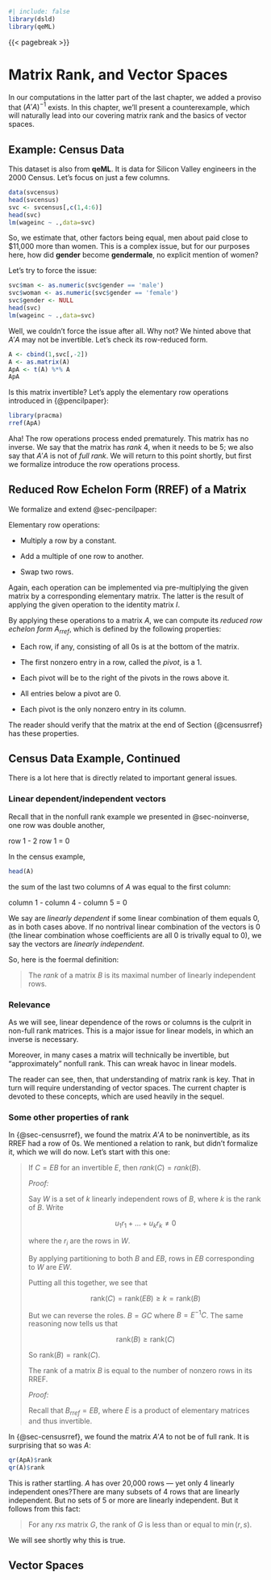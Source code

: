 
```r
#| include: false
library(dsld)
library(qeML)
```

{{< pagebreak >}}

# Matrix Rank, and Vector Spaces 

In our computations in the latter part of the last chapter, we added a
proviso that $(A'A)^{-1}$ exists. In this chapter, we'll present a
counterexample, which will naturally lead into our covering matrix rank and
the basics of vector spaces.

## Example: Census Data{#sec-censusrref}

This dataset is also from **qeML**. It is data for Silicon Valley
engineers in the 2000 Census. Let's focus on just a few columns.

```r
data(svcensus) 
head(svcensus) 
svc <- svcensus[,c(1,4:6)] 
head(svc) 
lm(wageinc ~ .,data=svc) 
```

So, we estimate that, other factors being equal, men about paid close to
\$11,000 more than women. This is a complex issue, but for our purposes
here, how did **gender** become **gendermale**, no explicit mention of
women?

Let's try to force the issue:

```r
svc$man <- as.numeric(svc$gender == 'male')
svc$woman <- as.numeric(svc$gender == 'female')
svc$gender <- NULL
head(svc)
lm(wageinc ~ .,data=svc)
```

Well, we couldn't force the issue after all. Why not? We hinted above
that $A' A$ may not be invertible. Let's check its row-reduced form.

```r
A <- cbind(1,svc[,-2])
A <- as.matrix(A)
ApA <- t(A) %*% A
ApA
```

Is this matrix invertible? Let's apply the elementary row operations
introduced in {@pencilpaper}:

```r
library(pracma)
rref(ApA) 
```

Aha! The row operations process ended prematurely. This matrix has no
inverse. We say that the matrix has *rank* 4, when it needs to be 5;
we also say that $A'A$ is not of *full rank*. We will return to this
point shortly, but first we formalize introduce the row operations
process.

## Reduced Row Echelon Form (RREF) of a Matrix

We formalize and extend @sec-pencilpaper:

Elementary row operations:

* Multiply a row by a constant.

* Add a multiple of one row to another.

* Swap two rows.

Again, each operation can be implemented via pre-multiplying the given
matrix by a corresponding elementary matrix. The latter is the result of
applying the given operation to the identity matrix $I$.

By applying these operations to a matrix $A$, we can compute its
*reduced row echelon form* $A_{rref}$, which is defined by the following
properties:

* Each row, if any, consisting of all 0s is at the bottom of the matrix.

* The first nonzero entry in a row, called the *pivot*, is a 1.

* Each pivot will be to the right of the pivots in the rows above it.

* All entries below a pivot are 0.

* Each pivot is the only nonzero entry in its column.

The reader should verify that the matrix at the end of Section
{@censusrref} has these properties.

## Census Data Example, Continued

There is a lot here that is directly related to important general
issues.

### Linear dependent/independent vectors

Recall that in the nonfull rank example we presented in @sec-noinverse,
one row was double another, 

row 1 - 2 row 1 = 0

In the census example,

```r
head(A)
```

the sum of the last two columns of $A$ was equal to the first column:

column 1 - column 4 - column 5 = 0

We say are *linearly dependent* if some linear combination of them
equals 0, as in both cases above. If no nontrival linear combination of
the vectors is 0 (the linear combination whose coefficients are all 0 is
trivally equal to 0), we say the vectors are *linearly independent*.

So, here is the foermal definition:

<blockquote>

The *rank* of a matrix $B$ is its maximal number of linearly independent 
rows.

</blockquote>

### Relevance

As we will see, linear dependence of the rows or columns is the culprit
in non-full rank matrices. This is a major issue for linear models, in
which an inverse is necessary. 

Moreover, in many cases a matrix will technically be invertible, but
"approximately" nonfull rank. This can wreak havoc in linear models.

The reader can see, then, that understanding of matrix rank is key. That
in turn will require understanding of vector spaces. The current chapter is
devoted to these concepts, which are used heavily in the sequel.

### Some other properties of rank

In {@sec-censusrref}, we found the matrix $A'A$ to be noninvertible, as
its RREF had a row of 0s. We mentioned a relation to rank, but didn't
formalize it, which we will do now. Let's start with this one:

<blockquote>

If $C = EB$ for an invertible $E$, then $rank(C) = rank(B)$.

*Proof:*

Say $W$ is a set of $k$ linearly independent rows of $B$, where $k$ is
the rank of $B$. Write

$$
u_1 r_1 + ... + u_k r_k \neq 0
$$

where the $r_i$ are the rows in $W$.

By applying partitioning to both $B$ and $EB$,
rows in $EB$ corresponding to $W$ are $EW$.

Putting all this together, we see that 

$$
\textrm{rank}(C) = \textrm{rank}(EB) \geq k = \textrm{rank}(B)
$$

But we can reverse the roles. $B = GC$ where $B = E^{-1}C$. The same
reasoning now tells us that 

$$
\textrm{rank}(B) \geq \textrm{rank}(C)
$$

So $\textrm{rank}(B) = \textrm{rank}(C)$.


</blockquotek

This leads to another property:

<blockquote>

The rank of a matrix $B$ is equal to the number of nonzero rows in its
RREF.

*Proof:*

Recall that $B_{rref} = EB$, where $E$ is a product of elementary
matrices and thus invertible. 


</blockquote>

In {@sec-censusrref}, we found the matrix $A'A$ to not be of full rank.
It is surprising that so was $A$:

```r
qr(ApA)$rank
qr(A)$rank
```

This is rather startling. $A$ has over 20,000 rows --- yet only 4
linearly independent ones?[There are many subsets of 4 rows that are
linearly independent. But no sets of 5 or more are linearly independent.
]{.column-margin} But it follows from this fact:

<blockquote>

For any $r \textrm{x} s$ matrix $G$, the rank of $G$ is less than or equal to 
$\min(r,s)$.

</blockquote>

We will see shortly why this is true.

## Vector Spaces



